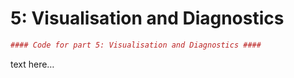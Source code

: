 # 5: Visualisation and Diagnostics

```r
#### Code for part 5: Visualisation and Diagnostics ####
```
text here...
